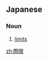==Japanese==
{{ja-kanjitab|さい|げん|yomi=on}}

===Noun===
{{ja-noun|さいげん}}

# [[limits]]
#: {{ja-usex|際限なく拡大する懸念|さいげん なく かくだい する けねん|fear of unbounded expansion}}

[[zh:際限]]